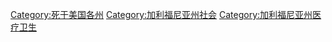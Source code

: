 [[Category:死于美国各州|Category:死于美国各州]]
[[Category:加利福尼亚州社会|Category:加利福尼亚州社会]]
[[Category:加利福尼亚州医疗卫生|Category:加利福尼亚州医疗卫生]]